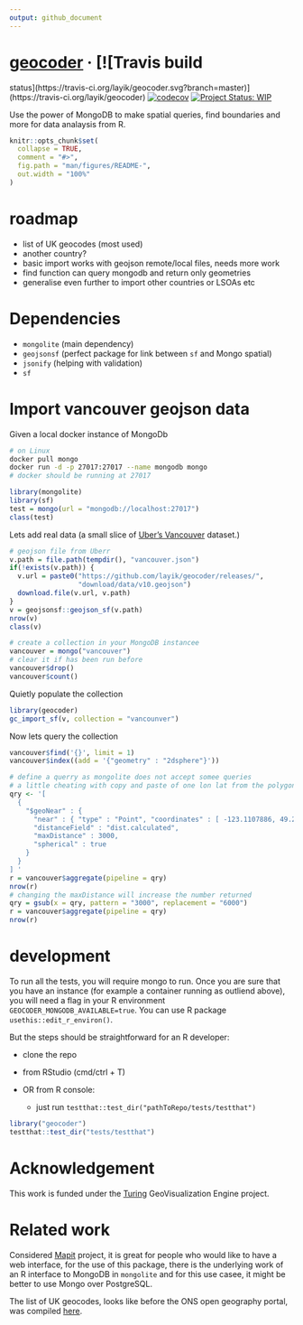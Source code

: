 ```yaml
---
output: github_document
---
```


<!-- README.md is generated from README.Rmd. Please edit that file -->
<!-- badges: start -->

# [geocoder](https://layik.github.io/geocoder/) &middot; [![Travis build
status](https://travis-ci.org/layik/geocoder.svg?branch=master)](https://travis-ci.org/layik/geocoder) [![codecov](https://codecov.io/gh/layik/geocoder/branch/master/graph/badge.svg)](https://codecov.io/gh/layik/geocoder) [![Project Status: WIP](https://www.repostatus.org/badges/latest/wip.svg)](https://www.repostatus.org/#wip)

Use the power of MongoDB to make spatial queries, find boundaries and more for data analaysis from R.


```r
knitr::opts_chunk$set(
  collapse = TRUE,
  comment = "#>",
  fig.path = "man/figures/README-",
  out.width = "100%"
)
```
# roadmap
 * list of UK geocodes (most used)
 * another country?
 * basic import works with geojson remote/local files, needs  more work
 * find function can query mongodb and return only geometries
 * generalise even further to import other countries or LSOAs etc

# Dependencies
* `mongolite` (main dependency)
* `geojsonsf` (perfect package for link between `sf` and Mongo spatial)
* `jsonify` (helping with validation)
* `sf`

# Import vancouver geojson data
Given a local docker instance of MongoDb

```bash
# on Linux
docker pull mongo
docker run -d -p 27017:27017 --name mongodb mongo
# docker should be running at 27017
```

```r
library(mongolite)
library(sf)
test = mongo(url = "mongodb://localhost:27017")
class(test)
```

Lets add real data (a small slice of [Uber's Vancouver](https://github.com/uber-common/deck.gl-data/raw/master/examples/geojson/vancouver-blocks.json) dataset.)
```r
# geojson file from Uberr
v.path = file.path(tempdir(), "vancouver.json")
if(!exists(v.path)) {
  v.url = paste0("https://github.com/layik/geocoder/releases/",
                 "download/data/v10.geojson")
  download.file(v.url, v.path)
}
v = geojsonsf::geojson_sf(v.path)
nrow(v)
class(v)

# create a collection in your MongoDB instancee
vancouver = mongo("vancouver")
# clear it if has been run before
vancouver$drop()
vancouver$count()
```

Quietly populate the collection

```r
library(geocoder)
gc_import_sf(v, collection = "vancounver")
```

Now lets query the collection
```r
vancouver$find('{}', limit = 1)
vancouver$index((add = '{"geometry" : "2dsphere"}'))

# define a querry as mongolite does not accept somee queries
# a little cheating with copy and paste of one lon lat from the polygons in the data
qry <- '[
  {
    "$geoNear" : { 
      "near" : { "type" : "Point", "coordinates" : [ -123.1107886, 49.2718859 ] },
      "distanceField" : "dist.calculated",
      "maxDistance" : 3000,
      "spherical" : true
    }
  }
] '
r = vancouver$aggregate(pipeline = qry)
nrow(r)
# changing the maxDistance will increase the number returned
qry = gsub(x = qry, pattern = "3000", replacement = "6000")
r = vancouver$aggregate(pipeline = qry)
nrow(r)
```

# development
To run all the tests, you will require mongo to run. Once you are sure that you have an instance (for example a container running as outliend above), you will need a flag in your R environment `GEOCODER_MONGODB_AVAILABLE=true`. You can use R package `usethis::edit_r_environ()`. 

But the steps should be straightforward for an R developer:

* clone the repo

* from RStudio (cmd/ctrl + T)

* OR from R console:
  + just run `testthat::test_dir("pathToRepo/tests/testthat")`

```r
library("geocoder")
testthat::test_dir("tests/testthat")
```

# Acknowledgement
This work is funded under the [Turing](https://www.turing.ac.uk/research/research-projects/turing-geovisualization-engine) GeoVisualization Engine project.

# Related work
Considered [Mapit](https://github.com/mysociety/mapit) project, it is great for people who would like to have a web interface, for the use of this package, there is the underlying work of an R interface to MongoDB in `mongolite` and for this use casee, it might be better to use Mongo over PostgreSQL. 

The list of UK geocodes, looks like before the ONS open geography portal, was compiled [here](https://github.com/martinjc/UK-GeoJSON).

